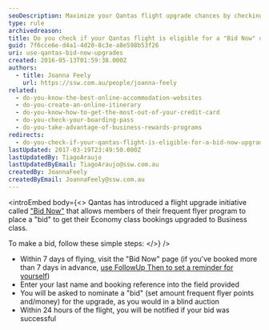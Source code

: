 ```yaml
---
seoDescription: Maximize your Qantas flight upgrade chances by checking if your Economy class booking is eligible for a "Bid Now" upgrade within 7 days of flying.
type: rule
archivedreason:
title: Do you check if your Qantas flight is eligible for a "Bid Now" upgrade?
guid: 7f6cce6e-d4a1-4d20-8c3e-a8e598b53f26
uri: use-qantas-bid-now-upgrades
created: 2016-05-13T01:59:38.000Z
authors:
  - title: Joanna Feely
    url: https://ssw.com.au/people/joanna-feely
related:
  - do-you-know-the-best-online-accommodation-websites
  - do-you-create-an-online-itinerary
  - do-you-know-how-to-get-the-most-out-of-your-credit-card
  - do-you-check-your-boarding-pass
  - do-you-take-advantage-of-business-rewards-programs
redirects:
  - do-you-check-if-your-qantas-flight-is-eligible-for-a-bid-now-upgrade
lastUpdated: 2017-03-19T23:49:50.000Z
lastUpdatedBy: TiagoAraujo
lastUpdatedByEmail: TiagoAraujo@ssw.com.au
createdBy: JoannaFeely
createdByEmail: JoannaFeely@ssw.com.au
---
```


<introEmbed
  body={<>
Qantas has introduced a flight upgrade initiative called ["Bid Now"](http://www.qantas.com/travel/airlines/upgrade/global/en) that allows members of their frequent flyer program to place a "bid" to get their Economy class bookings upgraded to Business class.

To make a bid, follow these simple steps:
  </>}
/>
- Within 7 days of flying, visit the "Bid Now" page (if you've booked more than 7 days in advance, [use FollowUp Then to set a reminder for yourself](/do-you-follow-up-emails-effectively))
- Enter your last name and booking reference into the field provided
- You will be asked to nominate a "bid" (set amount frequent flyer points and/money) for the upgrade, as you would in a blind auction
- Within 24 hours of the flight, you will be notified if your bid was successful
